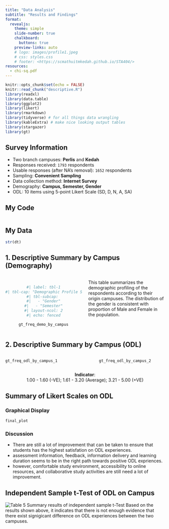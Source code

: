 ```yaml
---
title: "Data Analysis"
subtitle: "Results and Findings"
format:
  revealjs: 
    theme: simple
    slide-number: true
    chalkboard: 
      buttons: true
    preview-links: auto
    # logo: images/profile1.jpeg
    # css: styles.css
    # footer: <https://scmathuitmkedah.github.io/STA404/>
resources:
  - chi-sq.pdf
---
```


```r
knitr::opts_chunk$set(echo = FALSE)
knitr::read_chunk("descriptive.R")
library(readxl)
library(data.table)
library(ggplot2)
library(likert)
library(rmarkdown)
library(tidyverse) # for all things data wrangling
library(kableExtra) # make nice looking output tables
library(stargazer)
library(gt)
```

## Survey Information {background-image="bg1.png"}

::: incremental

- Two branch campuses: **Perlis** and **Kedah**  
- Responses received: `1793` respondents  
- Usable responses (after NA's removal): `1652` respondents  
- Sampling: **Convenient Sampling**  
- Data collection method: **Internet Survey**  
- Demography: **Campus, Semester, Gender**  
- ODL: 10 items using 5-point Likert Scale (SD, D, N, A, SA)

:::

## My Code {background-image="bg1.png"}

```r

```

## My Data {background-image="bg1.png"}

```r
str(dt)
```

## 1. Descriptive Summary by Campus (Demography) {background-image="bg1.png"}

:::: {.columns}

::: {.column width="50%"}
<br>
<center>
```r

#| label: tbl-1
#| tbl-cap: "Demographic Profile Summary"
#| tbl-subcap: 
#|   - "Gender"
#|   - "Semester"
#| layout-ncol: 2
#| echo: fenced

gt_freq_demo_by_campus
```
</center>
:::

::: {.column width="50%"}
This table summarizes the demographic profiling of the respondents according to their origin campuses. The distribution of the gender is consistent with proportion of Male and Female in the population.
:::

::::  

## 2. Descriptive Summary by Campus (ODL) {background-image="bg1.png"}

:::: {.columns}

::: {.column width="45%"}

```r
gt_freq_odl_by_campus_1
```

:::

::: {.column width="10%"}

:::

::: {.column width="45%"}


```r
gt_freq_odl_by_campus_2
```

:::

::::
<center><p>**Indicator**: <br>
1.00 - 1.60 (-VE); 1.61 - 3.20 (Average); 3.21 - 5.00 (+VE)</p></center>

## Summary of Likert Scales on ODL {background-image="bg1.png"}

::: {.panel-tabset}  

### Graphical Display

```r
final_plot
```

### Discussion
- There are still a lot of improvement that can be taken to ensure that students has the highest satisfation on ODL experiences.  
- assessment information, feedback, information delivery and learning duration seems to be in the right path towards positive ODL expriences.  
- however, comfortable study environment, accessibility to online resources, and collaborative study activities are still need a lot of improvement.

:::

## Independent Sample t-Test of ODL on Campus {background-image="bg1.png"}

![*Table 5* Summary results of independent sample t-Test](full_t_test.png)
Based on the results shown above, it indicates that there is not enough evidence that there exist signigicant difference on ODL experiences between the two campuses.  

